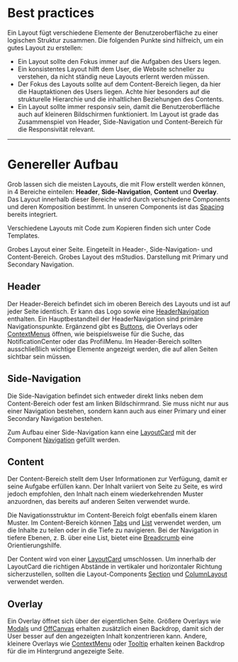 # Best practices

Ein Layout fügt verschiedene Elemente der Benutzeroberfläche zu einer logischen
Struktur zusammen. Die folgenden Punkte sind hilfreich, um ein gutes Layout zu
erstellen:

- Ein Layout sollte den Fokus immer auf die Aufgaben des Users legen.
- Ein konsistentes Layout hilft dem User, die Website schneller zu verstehen, da
  nicht ständig neue Layouts erlernt werden müssen.
- Der Fokus des Layouts sollte auf dem Content-Bereich liegen, da hier die
  Hauptaktionen des Users liegen. Achte hier besonders auf die strukturelle
  Hierarchie und die inhaltlichen Beziehungen des Contents.
- Ein Layout sollte immer responsiv sein, damit die Benutzeroberfläche auch auf
  kleineren Bildschirmen funktioniert. Im Layout ist grade das Zusammenspiel von
  Header, Side-Navigation und Content-Bereich für die Responsivität relevant.

---

# Genereller Aufbau

Grob lassen sich die meisten Layouts, die mit Flow erstellt werden können, in 4
Bereiche einteilen: **Header**, **Side-Navigation**, **Content** und
**Overlay**. Das Layout innerhalb dieser Bereiche wird durch verschiedene
Components und deren Komposition bestimmt. In unseren Components ist das
[Spacing](/02-foundations/02-structure/02-spacing) bereits integriert.

Verschiedene Layouts mit Code zum Kopieren finden sich unter Code Templates.

<DoAndDont>
  <Info example="general-layout" heading="Layout-Aufbau">
    Grobes Layout einer Seite. Eingeteilt in Header-, Side-Navigation- und
    Content-Bereich.
  </Info>
  <MStudio example="mStudio-layout" heading="mStudio Aufbau">
    Grobes Layout des mStudios. Darstellung mit Primary und Secondary
    Navigation.
  </MStudio>
</DoAndDont>

## Header

Der Header-Bereich befindet sich im oberen Bereich des Layouts und ist auf jeder
Seite identisch. Er kann das Logo sowie eine
[HeaderNavigation](/03-components/navigation/header-navigation) enthalten. Ein
Hauptbestandteil der HeaderNavigation sind primäre Navigationspunkte. Ergänzend
gibt es [Buttons](/03-components/actions/button), die Overlays oder
[ContextMenus](/03-components/actions/context-menu) öffnen, wie beispielsweise
für die Suche, das NotificationCenter oder das ProfilMenu. Im Header-Bereich
sollten ausschließlich wichtige Elemente angezeigt werden, die auf allen Seiten
sichtbar sein müssen.

## Side-Navigation

Die Side-Navigation befindet sich entweder direkt links neben dem
Content-Bereich oder fest am linken Bildschirmrand. Sie muss nicht nur aus einer
Navigation bestehen, sondern kann auch aus einer Primary und einer Secondary
Navigation bestehen.

Zum Aufbau einer Side-Navigation kann eine
[LayoutCard](/03-components/structure/layout-card) mit der Component
[Navigation](/03-components/navigation/navigation) gefüllt werden.

## Content

Der Content-Bereich stellt dem User Informationen zur Verfügung, damit er seine
Aufgabe erfüllen kann. Der Inhalt variiert von Seite zu Seite, es wird jedoch
empfohlen, den Inhalt nach einem wiederkehrenden Muster anzuordnen, das bereits
auf anderen Seiten verwendet wurde.

Die Navigationsstruktur im Content-Bereich folgt ebenfalls einem klaren Muster.
Im Content-Bereich können [Tabs](/03-components/navigation/tabs) und
[List](/03-components/structure/list) verwendet werden, um die Inhalte zu teilen
oder in die Tiefe zu navigieren. Bei der Navigation in tiefere Ebenen, z. B.
über eine List, bietet eine [Breadcrumb](/03-components/navigation/breadcrumb)
eine Orientierungshilfe.

Der Content wird von einer [LayoutCard](/03-components/structure/layout-card)
umschlossen. Um innerhalb der LayoutCard die richtigen Abstände in vertikaler
und horizontaler Richtung sicherzustellen, sollten die Layout-Components
[Section](/03-components/structure/section) und
[ColumnLayout](/03-components/structure/column-layout) verwendet werden.

## Overlay

Ein Overlay öffnet sich über der eigentlichen Seite. Größere Overlays wie
[Modals](/03-components/overlays/modal) und
[OffCanvas](/03-components/overlays/modal) erhalten zusätzlich einen Backdrop,
damit sich der User besser auf den angezeigten Inhalt konzentrieren kann.
Andere, kleinere Overlays wie [ContextMenu](/03-components/actions/context-menu)
oder [Tooltip](/03-components/overlays/tooltip) erhalten keinen Backdrop für die
im Hintergrund angezeigte Seite.
